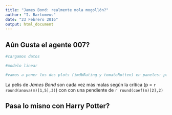 ```yaml
---
title: "James Bond: realmente mola mogollón?"
author: "I. Bartomeus"
date: "23 Febrero 2016"
output: html_document
---
```


  
Aún Gusta el agente 007?
------------------------------------

```r
#cargamos datos

#modelo linear

#vamos a poner los dos plots (imdbRating y tomatoRotten) en paneles: par(mfrow)

```

La pelis de *James Bond* son cada vez más malas según la crítica (p = `r round(anova(m)[1,5],3)`) con con una pendiente de `r round(coef(m)[2],2)`

Pasa lo misno con Harry Potter?
--------------------------------

